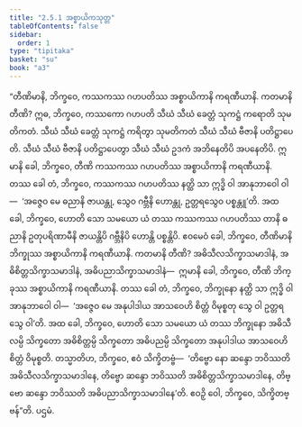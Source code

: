 ```yaml
---
title: "2.5.1 အစ္စာယိကသုတ္တ"
tableOfContents: false
sidebar:
  order: 1
type: "tipitaka"
basket: "su"
book: "a3"
---
```



<DynamicBreadcrumb />

<Division number="93" book="a3">

<Paragraph number="789" book="a3">
“တီဏိမာနိ, ဘိက္ခဝေ, ကဿကဿ ဂဟပတိဿ အစ္စာယိကာနိ ကရဏီယာနိ. ကတမာနိ တီဏိ? ဣဓ, ဘိက္ခဝေ, ကဿကော ဂဟပတိ သီဃံ သီဃံ ခေတ္တံ သုကဋ္ဌံ ကရောတိ သုမတိကတံ. သီဃံ သီဃံ ခေတ္တံ သုကဋ္ဌံ ကရိတွာ သုမတိကတံ သီဃံ သီဃံ ဗီဇာနိ ပတိဋ္ဌာပေတိ. သီဃံ သီဃံ ဗီဇာနိ ပတိဋ္ဌာပေတွာ သီဃံ သီဃံ ဥဒကံ အဘိနေတိပိ အပနေတိပိ. ဣမာနိ ခေါ, ဘိက္ခဝေ, တီဏိ ကဿကဿ ဂဟပတိဿ အစ္စာယိကာနိ ကရဏီယာနိ. တဿ ခေါ တံ, ဘိက္ခဝေ, ကဿကဿ ဂဟပတိဿ နတ္ထိ သာ ဣဒ္ဓိ ဝါ အာနုဘာဝေါ ဝါ—  ‘အဇ္ဇေဝ မေ ဓညာနိ ဇာယန္တု, သွေဝ ဂဗ္ဘီနိ ဟောန္တု, ဥတ္တရသွေဝ ပစ္စန္တူ’တိ. အထ ခေါ, ဘိက္ခဝေ, ဟောတိ သော သမယော ယံ တဿ ကဿကဿ ဂဟပတိဿ တာနိ ဓညာနိ ဥတုပရိဏာမီနိ ဇာယန္တိပိ ဂဗ္ဘီနိပိ ဟောန္တိ ပစ္စန္တိပိ.
</Paragraph>

<Paragraph number="790" book="a3">
ဧဝမေဝံ ခေါ, ဘိက္ခဝေ, တီဏိမာနိ ဘိက္ခုဿ အစ္စာယိကာနိ ကရဏီယာနိ. ကတမာနိ တီဏိ? အဓိသီလသိက္ခာသမာဒါနံ, အဓိစိတ္တသိက္ခာသမာဒါနံ, အဓိပညာသိက္ခာသမာဒါနံ—  ဣမာနိ ခေါ, ဘိက္ခဝေ, တီဏိ ဘိက္ခုဿ အစ္စာယိကာနိ ကရဏီယာနိ. တဿ ခေါ တံ, ဘိက္ခဝေ, ဘိက္ခုနော နတ္ထိ သာ ဣဒ္ဓိ ဝါ အာနုဘာဝေါ ဝါ—  ‘အဇ္ဇေဝ မေ အနုပါဒါယ အာသဝေဟိ စိတ္တံ ဝိမုစ္စတု သွေ ဝါ ဥတ္တရသွေ ဝါ’တိ. အထ ခေါ, ဘိက္ခဝေ, ဟောတိ သော သမယော ယံ တဿ ဘိက္ခုနော အဓိသီလမ္ပိ သိက္ခတော အဓိစိတ္တမ္ပိ သိက္ခတော အဓိပညမ္ပိ သိက္ခတော အနုပါဒါယ အာသဝေဟိ စိတ္တံ ဝိမုစ္စတိ.
</Paragraph>

<Paragraph number="791" book="a3">
တသ္မာတိဟ, ဘိက္ခဝေ, ဧဝံ သိက္ခိတဗ္ဗံ—  ‘တိဗ္ဗော နော ဆန္ဒော ဘဝိဿတိ အဓိသီလသိက္ခာသမာဒါနေ, တိဗ္ဗော ဆန္ဒော ဘဝိဿတိ အဓိစိတ္တသိက္ခာသမာဒါနေ, တိဗ္ဗော ဆန္ဒော ဘဝိဿတိ အဓိပညာသိက္ခာသမာဒါနေ’တိ. ဧဝဉှိ ဝေါ, ဘိက္ခဝေ, သိက္ခိတဗ္ဗန်”တိ.

</Paragraph>
</Division>

<Paragraph number="792" type="center" book="a3">
ပဌမံ.
</Paragraph>